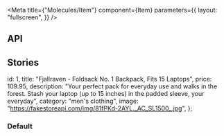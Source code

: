 
<Meta
  title={"Molecules/Item"}
  component={Item}
  parameters={{
    layout: "fullscreen",
  }}
/>

## API

<ArgsTable component={Item} />

## Stories

  id: 1,
  title: "Fjallraven - Foldsack No. 1 Backpack, Fits 15 Laptops",
  price: 109.95,
  description:
    "Your perfect pack for everyday use and walks in the forest. Stash your laptop (up to 15 inches) in the padded sleeve, your everyday",
  category: "men's clothing",
  image: "https://fakestoreapi.com/img/81fPKd-2AYL._AC_SL1500_.jpg",
};

### Default

<Canvas>
  <Story name="Default">
    <Item item={ITEM} inCart={false} />
  </Story>
</Canvas>
